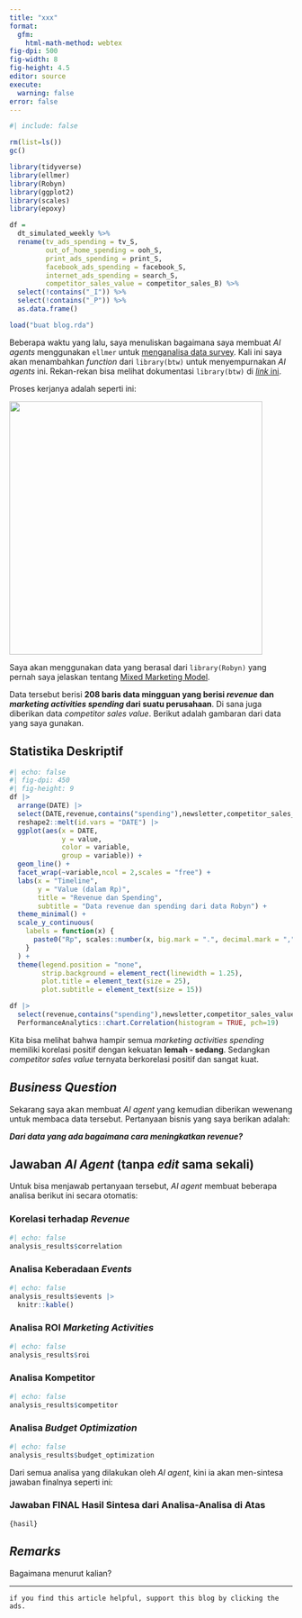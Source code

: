 ```yaml
---
title: "xxx"
format:
  gfm:
    html-math-method: webtex
fig-dpi: 500
fig-width: 8
fig-height: 4.5
editor: source
execute:
  warning: false
error: false
---
```


```r
#| include: false

rm(list=ls())
gc()

library(tidyverse)
library(ellmer)
library(Robyn)
library(ggplot2)
library(scales)
library(epoxy)

df = 
  dt_simulated_weekly %>% 
  rename(tv_ads_spending = tv_S,
         out_of_home_spending = ooh_S,
         print_ads_spending = print_S,
         facebook_ads_spending = facebook_S,
         internet_ads_spending = search_S,
         competitor_sales_value = competitor_sales_B) %>% 
  select(!contains("_I")) %>%
  select(!contains("_P")) %>%
  as.data.frame()

load("buat blog.rda")
```

Beberapa waktu yang lalu, saya menuliskan bagaimana saya membuat *AI agents* menggunakan `ellmer` untuk [menganalisa data survey](https://ikanx101.com/blog/agent-analis-survey/). Kali ini saya akan menambahkan *function* dari `library(btw)` untuk menyempurnakan *AI agents* ini. Rekan-rekan bisa melihat dokumentasi `library(btw)` di [*link* ini](https://posit-dev.github.io/btw/).

Proses kerjanya adalah seperti ini:

![](Blank%20diagram.png){width="450"}

Saya akan menggunakan data yang berasal dari `library(Robyn)` yang pernah saya jelaskan tentang [Mixed Marketing Model](https://ikanx101.com/blog/practical-mmm/). 

Data tersebut berisi __208 baris data mingguan yang berisi *revenue* dan *marketing activities spending* dari suatu perusahaan__. Di sana juga diberikan data _competitor sales value_. Berikut adalah gambaran dari data yang saya gunakan.

## Statistika Deskriptif

```r
#| echo: false
#| fig-dpi: 450
#| fig-height: 9
df |> 
  arrange(DATE) |> 
  select(DATE,revenue,contains("spending"),newsletter,competitor_sales_value) |> 
  reshape2::melt(id.vars = "DATE") |> 
  ggplot(aes(x = DATE,
             y = value,
             color = variable,
             group = variable)) +
  geom_line() +
  facet_wrap(~variable,ncol = 2,scales = "free") +
  labs(x = "Timeline",
       y = "Value (dalam Rp)",
       title = "Revenue dan Spending",
       subtitle = "Data revenue dan spending dari data Robyn") +
  theme_minimal() +
  scale_y_continuous(
    labels = function(x) {
      paste0("Rp", scales::number(x, big.mark = ".", decimal.mark = ","))
    }
  ) +
  theme(legend.position = "none",
        strip.background = element_rect(linewidth = 1.25),
        plot.title = element_text(size = 25),
        plot.subtitle = element_text(size = 15))

df |> 
  select(revenue,contains("spending"),newsletter,competitor_sales_value) |> 
  PerformanceAnalytics::chart.Correlation(histogram = TRUE, pch=19)


```

Kita bisa melihat bahwa hampir semua _marketing activities spending_ memiliki korelasi positif dengan kekuatan __lemah - sedang__. Sedangkan _competitor sales value_ ternyata berkorelasi positif dan sangat kuat.

## _Business Question_

Sekarang saya akan membuat _AI agent_ yang kemudian diberikan wewenang untuk membaca data tersebut. Pertanyaan bisnis yang saya berikan adalah:

___Dari data yang ada bagaimana cara meningkatkan revenue?___


## Jawaban _AI Agent_ (tanpa _edit_ sama sekali)

Untuk bisa menjawab pertanyaan tersebut, _AI agent_ membuat beberapa analisa berikut ini secara otomatis:

### Korelasi terhadap _Revenue_

```r
#| echo: false
analysis_results$correlation
```

### Analisa Keberadaan _Events_

```r
#| echo: false
analysis_results$events |> 
  knitr::kable()
```

### Analisa ROI _Marketing Activities_

```r
#| echo: false
analysis_results$roi
```

### Analisa Kompetitor

```r
#| echo: false
analysis_results$competitor
```

### Analisa _Budget Optimization_

```r
#| echo: false
analysis_results$budget_optimization
```

Dari semua analisa yang dilakukan oleh _AI agent_, kini ia akan men-sintesa jawaban finalnya seperti ini:

### Jawaban FINAL Hasil Sintesa dari Analisa-Analisa di Atas

```epoxy
{hasil}
```

## _Remarks_

Bagaimana menurut kalian?

---
  
`if you find this article helpful, support this blog by clicking the ads.`

